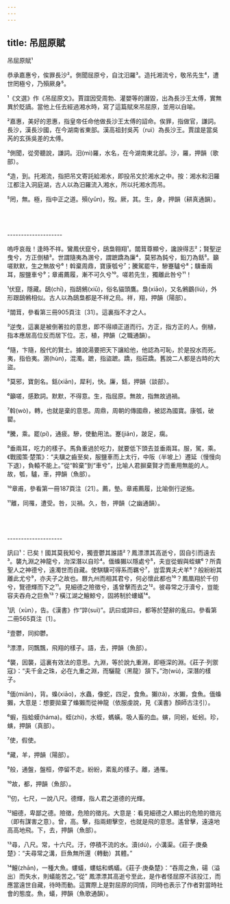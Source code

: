 ```yaml
---
---
---
```

title: 吊屈原賦
---




吊屈原賦¹

恭承嘉惠兮，俟罪長沙²。側聞屈原兮，自沈汨羅³。造托湘流兮，敬吊先生⁴，遭世罔極兮，乃殞厥身⁵。

¹《文選》作《吊屈原文》。賈誼因受周勃、灌嬰等的譖毀，出為長沙王太傅，實無異於貶謫。當他上任去經過湘水時，寫了這篇賦來吊屈原，並用以自喻。

²嘉惠，美好的恩惠，指皇帝任命他做長沙王太傅的詔命。俟罪，指做官，謙詞。長沙，漢長沙國，在今湖南省東部。漢高祖封吳芮（ruì）為長沙王。賈誼是當吳芮的玄孫吳差的太傅。

³側聞，從旁聽說，謙詞。汨(mì)羅，水名，在今湖南東北部。沙，羅，押韻（歌部）。

⁴造，到。托湘流，指把吊文寄託給湘水，即投吊文於湘水之中。按：湘水和汨羅江都注入洞庭湖，古人以為汨羅流入湘水，所以托湘水而吊。

⁵罔，無。極，指中正之道。殞(yǔn)，歿。厥，其。生，身，押韻（耕真通韻）。



<br/><br/><br/>--------------------

嗚呼哀哉！逢時不祥。鸞鳳伏竄兮，鴟梟翱翔¹。闒茸尊顯兮，讒諛得志²；賢聖逆曳兮，方正倒植³。世謂隨夷為溷兮，謂蹠蹻為廉⁴，莫邪為鈍兮，鉛刀為銛⁵。籲嗟默默，生之無故兮⁶！斡棄周鼎，寶康瓠兮⁷；騰駕罷牛，驂蹇驢兮⁸；驥垂兩耳，服鹽車兮⁹；章甫薦履，漸不可久兮¹⁰。嗟若先生，獨離此咎兮¹¹！

¹伏竄，隱藏。鴟(chī)，指鴟鵂(xiū)，俗名貓頭鷹。梟(xiāo)，又名鵂鶹(liú)，外形跟鴟鵂相似。古人以為鴟梟都是不祥之烏。祥，翔，押韻（陽部）。

²闒茸，參看第三冊905頁注〔31〕。這裏指不才之人。

³逆曳，這裏是被倒著拉的意思，即不得順正道而行。方正，指方正的人。倒植，指本應居高位反而居下位。志，植，押韻（之職通韻）。

⁴隨，卞隨，殷代的賢士。據說湯要把天下讓給他，他認為可恥，於是投水而死。夷，指伯夷。溷(hùn)，混濁。蹠，指盜蹠。蹻，指莊蹻。舊說二人都是古時的大盜。

⁵莫邪，寶劍名。銛(xiān)，犀利，快。廉，銛，押韻（談部）。

⁶籲嗟，感歎詞。默默，不得意。生，指屈原。無故，指無故過禍。

⁷斡(wò)，轉，也就是棄的意思。周鼎，周朝的傳國鼎，被認為國寶。康瓠，破罌。

⁸騰，乘。罷(pí)，通疲。驂，使動用法。蹇(jiǎn)，跛足，瘸。

⁹垂兩耳，吃力的樣子。馬負重過於吃力，就要低下頭去並垂兩耳。服，駕，乘。《戰國策·楚策》：“夫驥之齒至矣，服鹽車而上太行，中阪（半坡上）遷延（慢慢向下退），負轅不能上。”從“斡棄”到“車兮”，比喻人君摒棄賢才而重用無能的人。故，瓠，驢，車，押韻（魚部）。

¹⁰章甫，參看第一冊187頁注〔21〕。薦，墊。章甫薦履，比喻倒行逆施。

¹¹離，同罹，遭受。咎，災禍。久，咎，押韻（之幽通韻）。



<br/><br/><br/>--------------------

訊曰¹：已矣！國其莫我知兮，獨壹鬱其誰語²？鳳漂漂其高逝兮，固自引而遠去³。襲九淵之神龍兮，沕深潛以自珍⁴。偭蟂獺以隱處兮⁵，夫豈從蝦與蛭螾⁶？所貴聖人之神德兮，遠濁世而自藏。使騏驥可得系而羈兮⁷，豈雲異夫犬羊⁸？般紛紛其離此尤兮⁹，亦夫子之故也。曆九州而相其君兮，何必懷此都也¹⁰？鳳凰翔於千仞兮，覽德輝而下之¹¹。見細德之險徵兮，遙曾擊而去之¹²。彼尋常之汙瀆兮，豈能容夫吞舟之巨魚¹³？橫江湖之鱣鯨兮，固將制於螻蟻¹⁴。

¹訊（xùn），告。《漢書》作“誶(suì)”。訊曰或誶曰，都等於楚辭的亂曰。參看第二冊565頁注〔1〕。

²壹鬱，同抑鬱。

³漂漂，同飄飄，飛翔的樣子。語，去，押韻（魚部）。

⁴襲，因襲，這裏有效法的意思。九淵，等於說九重淵，即極深的淵。《莊子·列禦寇》：“夫千金之珠，必在九重之淵，而驪龍（黑龍）頷下。”沕(wù)，深潛的樣子。

⁵偭(miǎn)，背。蟂(xiāo)，水蟲，像蛇，四足，食魚。獺(tǎ)，水獺，食魚。偭蟂獺，大意是：想要拋棄了蟂獺而從神龍（依服虔說，見《漢書》顏師古注引）。

⁶蝦，指蛤蟆(háma)。蛭(zhì)，水蛭，螞蟥。吸人畜的血。螾，同蚓，蚯蚓。珍，螾，押韻（真部）。

⁷使，假使。

⁸藏，羊，押韻（陽部）。

⁹般，通盤，盤桓，停留不走。紛紛，紊亂的樣子。離，通罹。

¹⁰故，都，押韻（魚部）。

¹¹仞，七尺，一說八尺。德輝，指人君之道德的光輝。

¹²細德，卑鄙之德。險徵，危險的徵兆。大意是：看見細德之人顯出的危險的徵兆（即有謀害之意）。曾，高。擊，指兩翅擊空，也就是飛的意思。遙曾擊，遠遠地高高地飛。下，去，押韻（魚部）。

¹³尋，八尺。常，十六尺。汙，停積不流的水。瀆(dú)，小溝渠。《莊子·庚桑楚》：“夫尋常之溝，巨魚無所還（轉動）其體。”

¹⁴鱣(zhān)，一種大魚。螻蟻，螻蛄和螞蟻。《莊子·庚桑楚》：“吞周之魚，碭（溢出）而失水，則蟻能苦之。”從” 鳳漂漂其高逝兮至此，是作者怪屈原不該投江，而應當遠世自藏，待時而動。這實際上是對屈原的同情，同時也表示了作者對當時社會的態度。魚，蟻，押韻（魚歌通韻）。